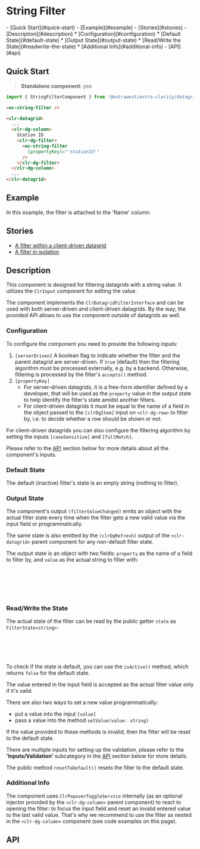 

<style>
  { docsStylePatch }
</style>

<Meta
  of={FilterStories}
  name="Overview"
/>

# String Filter

<div className="table-of-contents">
- [Quick Start](#quick-start)
- [Example](#example)
- [Stories](#stories)
- [Description](#description)
  * [Configuration](#configuration)
  * [Default State](#default-state)
  * [Output State](#output-state)
  * [Read/Write the State](#readwrite-the-state)
  * [Additional Info](#additional-info)
- [API](#api)
</div>

## Quick Start

> **Standalone component**: yes

```typescript
import { StringFilterComponent } from '@extrawest/extra-clarity/datagrid-filters';
```
```html
<ec-string-filter />
```
```html
<clr-datagrid>
  ...
  <clr-dg-column>
    Station ID
    <clr-dg-filter>
      <ec-string-filter
        [propertyKey]="'stationId'"
      />
    </clr-dg-filter>
  </clr-dg-column>
  ...
</clr-datagrid>
```

## Example

In this example, the filter is attached to the 'Name' column:

<Canvas of={FilterStories.DocsExampleStory} />

## Stories

* [A filter within a client-driven datagrid](/story/components-datagrid-filters-string-filter--within-datagrid-story)
* [A filter in isolation](/story/components-datagrid-filters-string-filter--filter-itself-story)

## Description

This component is designed for filtering datagrids with a string value.
It utilizes the `ClrInput` component for editing the value.

The component implements the `ClrDatagridFilterInterface` and can be used with both server-driven and client-driven
datagrids. By the way, the provided API allows to use the component outside of datagrids as well.

### Configuration

To configure the component you need to provide the following inputs:

1. `[serverDriven]`  A boolean flag to indicate whether the filter and the parent datagrid are server-driven.
    If `true` (default) then the filtering algorithm must be processed externally, e.g. by a backend.
    Otherwise, filtering is processed by the filter's `accepts()` method.
2. `[propertyKey]`
    * For server-driven datagrids, it is a free-form identifier defined by a developer, that will be used
        as the `property` value in the output state to help identify the filter's state amidst another filters.
    * For client-driven datagrids it must be equal to the name of a field in the object passed to the `[clrDgItem]` input
        on `<clr-dg-row>` to filter by, i.e. to decide whether a row should be shown or not.

For client-driven datagrids you can also configure the filtering algorithm by setting the inputs
`[caseSensitive]` and `[fullMatch]`.

Please refer to the [API](#api) section below for more details about all the component's inputs.

### Default State

The default (inactive) filter's state is an empty string (nothing to filter).

### Output State

The component's output `(filterValueChanged)` emits an object with the actual filter state every time when the filter
gets a new valid value via the input field or programmatically.

The same state is also emitted by the `(clrDgRefresh)` output of the `<clr-datagrid>` parent component for any
non-default filter state.

The output state is an object with two fields: `property` as the name of a field to filter by, and `value` as the
actual string to filter with:

```typescript
// interface FilterState<string>
{
  property: string | number;
  value: string;
}
```

### Read/Write the State

The actual state of the filter can be read by the public getter `state` as `FilterState<string>`:

```html
...
<ec-string-filter #filterByName>
...
<span>{{ filterByName.state.value }}</span>
```

To check if the state is default, you can use the `isActive()` method, which returns `false` for the default state.

The value entered in the input field is accepted as the actual filter value only if it's valid.

There are also two ways to set a new value programmatically:
* put a value into the input `[value]`
* pass a value into the method `setValue(value: string)`

If the value provided to these methods is invalid, then the filter will be reset to the default state.

There are multiple inputs for setting up the validation, please refer to the **'Inputs/Validation'** subcategory in
the [API](#api) section below for more details.

The public method `resetToDefault()` resets the filter to the default state.

### Additional Info

The component uses `ClrPopoverToggleService` internally (as an optional injector provided by the `<clr-dg-column>` parent
component) to react to opening the filter: to focus the input field and reset an invalid entered value to the last
valid value. That's why we recommend to use the filter as nested in the `<clr-dg-column>` component (see code examples
on this page).

## API

<ArgTypes sort="requiredFirst" />
